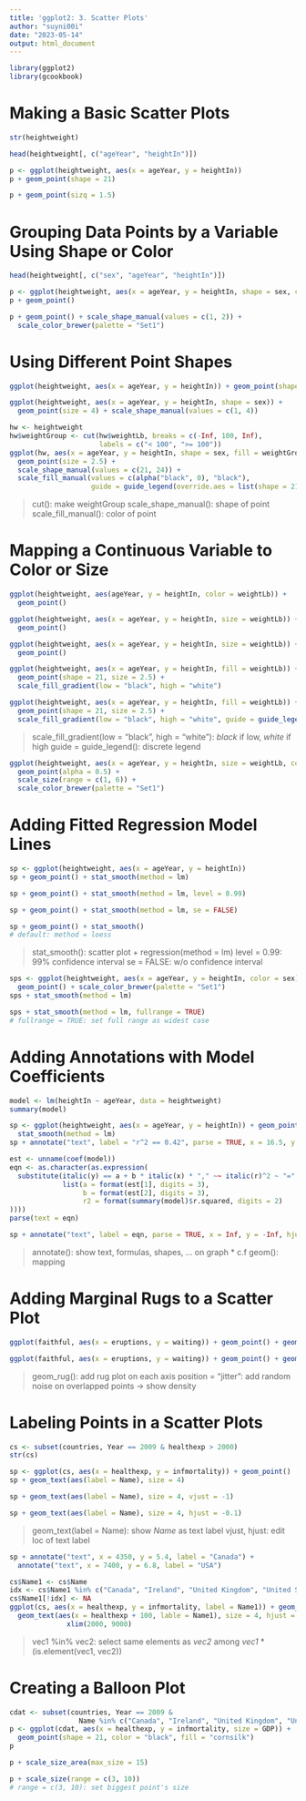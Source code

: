 ```yaml
---
title: 'ggplot2: 3. Scatter Plots'
author: "suyni00i"
date: "2023-05-14"
output: html_document
---
```


```r
library(ggplot2)
library(gcookbook)
```

# Making a Basic Scatter Plots
```r
str(heightweight)
```

```r
head(heightweight[, c("ageYear", "heightIn")])
```

```r
p <- ggplot(heightweight, aes(x = ageYear, y = heightIn))
p + geom_point(shape = 21)
```

```r
p + geom_point(sizq = 1.5)
```
# Grouping Data Points by a Variable Using Shape or Color
```r
head(heightweight[, c("sex", "ageYear", "heightIn")])
```

```r
p <- ggplot(heightweight, aes(x = ageYear, y = heightIn, shape = sex, color = sex))
p + geom_point()
```

```r
p + geom_point() + scale_shape_manual(values = c(1, 2)) +
  scale_color_brewer(palette = "Set1")
```

# Using Different Point Shapes
```r
ggplot(heightweight, aes(x = ageYear, y = heightIn)) + geom_point(shape = 3)
```

```r
ggplot(heightweight, aes(x = ageYear, y = heightIn, shape = sex)) +
  geom_point(size = 4) + scale_shape_manual(values = c(1, 4))
```

```r
hw <- heightweight
hw$weightGroup <- cut(hw$weightLb, breaks = c(-Inf, 100, Inf),
                      labels = c("< 100", ">= 100"))
ggplot(hw, aes(x = ageYear, y = heightIn, shape = sex, fill = weightGroup)) +
  geom_point(size = 2.5) +
  scale_shape_manual(values = c(21, 24)) +
  scale_fill_manual(values = c(alpha("black", 0), "black"),
                    guide = guide_legend(override.aes = list(shape = 21)))
```
> cut(): make weightGroup
> scale_shape_manual(): shape of point
> scale_fill_manual(): color of point

# Mapping a Continuous Variable to Color or Size
```r
ggplot(heightweight, aes(ageYear, y = heightIn, color = weightLb)) +
  geom_point()
```

```r
ggplot(heightweight, aes(x = ageYear, y = heightIn, size = weightLb)) +
  geom_point()
```

```r
ggplot(heightweight, aes(x = ageYear, y = heightIn, size = weightLb)) +
  geom_point()
```

```r
ggplot(heightweight, aes(x = ageYear, y = heightIn, fill = weightLb)) +
  geom_point(shape = 21, size = 2.5) +
  scale_fill_gradient(low = "black", high = "white")
```

```r
ggplot(heightweight, aes(x = ageYear, y = heightIn, fill = weightLb)) +
  geom_point(shape = 21, size = 2.5) +
  scale_fill_gradient(low = "black", high = "white", guide = guide_legend())
```
> scale_fill_gradient(low = "black", high = "white"): _black_ if low, _white_ if high
> guide = guide_legend(): discrete legend

```r
ggplot(heightweight, aes(x = ageYear, y = heightIn, size = weightLb, color = sex)) +
  geom_point(alpha = 0.5) +
  scale_size(range = c(1, 6)) +
  scale_color_brewer(palette = "Set1")
```

# Adding Fitted Regression Model Lines
```r
sp <- ggplot(heightweight, aes(x = ageYear, y = heightIn))
sp + geom_point() + stat_smooth(method = lm)
```

```r
sp + geom_point() + stat_smooth(method = lm, level = 0.99)
```

```r
sp + geom_point() + stat_smooth(method = lm, se = FALSE)
```

```r
sp + geom_point() + stat_smooth()
# default: method = loess
```
> stat_smooth(): scatter plot + regression(method = lm)
> level = 0.99: 99% confidence interval
> se = FALSE: w/o confidence interval

```r
sps <- ggplot(heightweight, aes(x = ageYear, y = heightIn, color = sex)) +
  geom_point() + scale_color_brewer(palette = "Set1")
sps + stat_smooth(method = lm)
```

```r
sps + stat_smooth(method = lm, fullrange = TRUE)
# fullrange = TRUE: set full range as widest case
```

# Adding Annotations with Model Coefficients
```r
model <- lm(heightIn ~ ageYear, data = heightweight)
summary(model)
```

```r
sp <- ggplot(heightweight, aes(x = ageYear, y = heightIn)) + geom_point() +
  stat_smooth(method = lm)
sp + annotate("text", label = "r^2 == 0.42", parse = TRUE, x = 16.5, y = 52)
```

```r
est <- unname(coef(model))
eqn <- as.character(as.expression(
  substitute(italic(y) == a + b * italic(x) * "," ~~ italic(r)^2 ~ "=" ~ r2,
             list(a = format(est[1], digits = 3),
                  b = format(est[2], digits = 3),
                  r2 = format(summary(model)$r.squared, digits = 2)
))))
parse(text = eqn)
```

```r
sp + annotate("text", label = eqn, parse = TRUE, x = Inf, y = -Inf, hjust = 1.1, vjust = -0.5)
```
> annotate(): show text, formulas, shapes, ... on graph
* c.f geom(): mapping

# Adding Marginal Rugs to a Scatter Plot
```r
ggplot(faithful, aes(x = eruptions, y = waiting)) + geom_point() + geom_rug()
```

```r
ggplot(faithful, aes(x = eruptions, y = waiting)) + geom_point() + geom_rug(position = "jitter", size = 0.2)
```
> geom_rug(): add rug plot on each axis
> position = "jitter": add random noise on overlapped points -> show density

# Labeling Points in a Scatter Plots
```r
cs <- subset(countries, Year == 2009 & healthexp > 2000)
str(cs)
```

```r
sp <- ggplot(cs, aes(x = healthexp, y = infmortality)) + geom_point()
sp + geom_text(aes(label = Name), size = 4)
```

```r
sp + geom_text(aes(label = Name), size = 4, vjust = -1)
```

```r
sp + geom_text(aes(label = Name), size = 4, hjust = -0.1)
```
> geom_text(label = Name): show _Name_ as text label
> vjust, hjust: edit loc of text label

```r
sp + annotate("text", x = 4350, y = 5.4, label = "Canada") +
  annotate("text", x = 7400, y = 6.8, label = "USA")
```

```r
cs$Name1 <- cs$Name
idx <- cs$Name1 %in% c("Canada", "Ireland", "United Kingdom", "United States", "Japan", "New Zealand", "Iceland", "Luxembourg", "Netherland", "Switzerland")
cs$Name1[!idx] <- NA
ggplot(cs, aes(x = healthexp, y = infmortality, label = Name1)) + geom_point() +
  geom_text(aes(x = healthexp + 100, lable = Name1), size = 4, hjust = 0) +
              xlim(2000, 9000)
```
> vec1 %in% vec2: select same elements as _vec2_ among _vec1_
* (is.element(vec1, vec2))

# Creating a Balloon Plot
```r
cdat <- subset(countries, Year == 2009 &
                 Name %in% c("Canada", "Ireland", "United Kingdom", "United States", "New Zealand", "Iceland", "Japan", "Luxembourg", "Netherland", "Switzerland"))
p <- ggplot(cdat, aes(x = healthexp, y = infmortality, size = GDP)) +
  geom_point(shape = 21, color = "black", fill = "cornsilk")
p
```

```r
p + scale_size_area(max_size = 15)
```

```r
p + scale_size(range = c(3, 10))
# range = c(3, 10): set biggest point's size
```